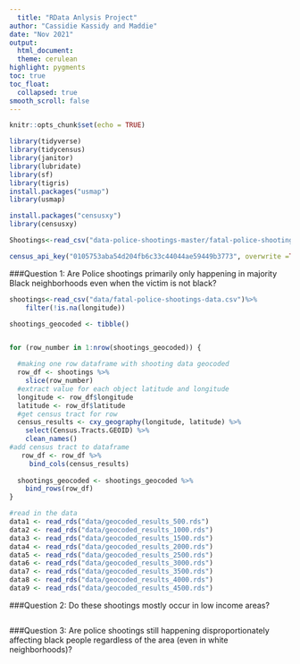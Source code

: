 ```yaml
---
  title: "RData Anlysis Project"
author: "Cassidie Kassidy and Maddie"
date: "Nov 2021"
output:
  html_document:
  theme: cerulean
highlight: pygments
toc: true
toc_float:
  collapsed: true
smooth_scroll: false
---
```

```r
knitr::opts_chunk$set(echo = TRUE)
```

```r
library(tidyverse)
library(tidycensus)
library(janitor)
library(lubridate)
library(sf)
library(tigris)
install.packages("usmap")
library(usmap)

```

```r
install.packages("censusxy")
library(censusxy)
```

```r
Shootings<-read_csv("data-police-shootings-master/fatal-police-shootings-data.csv")

census_api_key("0105753aba54d204fb6c33c44044ae59449b3773", overwrite =TRUE)
```
###Question 1:
Are Police shootings primarily only happening in majority Black neighborhoods even when the victim is not black?
```r
shootings<-read_csv("data/fatal-police-shootings-data.csv")%>%
    filter(!is.na(longitude)) 

shootings_geocoded <- tibble()


for (row_number in 1:nrow(shootings_geocoded)) {

  #making one row dataframe with shooting data geocoded
  row_df <- shootings %>%
    slice(row_number)
  #extract value for each object latitude and longitude
  longitude <- row_df$longitude
  latitude <- row_df$latitude
  #get census tract for row
  census_results <- cxy_geography(longitude, latitude) %>%
    select(Census.Tracts.GEOID) %>%
    clean_names()
#add census tract to dataframe 
   row_df <- row_df %>%
     bind_cols(census_results) 
   
  shootings_geocoded <- shootings_geocoded %>%
    bind_rows(row_df) 
}
```
```r
#read in the data
data1 <- read_rds("data/geocoded_results_500.rds")
data2 <- read_rds("data/geocoded_results_1000.rds")
data3 <- read_rds("data/geocoded_results_1500.rds")
data4 <- read_rds("data/geocoded_results_2000.rds")
data5 <- read_rds("data/geocoded_results_2500.rds")
data6 <- read_rds("data/geocoded_results_3000.rds")
data7 <- read_rds("data/geocoded_results_3500.rds")
data8 <- read_rds("data/geocoded_results_4000.rds")
data9 <- read_rds("data/geocoded_results_4500.rds")

```
###Question 2:
Do these shootings mostly occur in low income areas?
```r

```

###Question 3:
Are police shootings still happening disproportionately affecting black people regardless of the area (even in white neighborhoods)?

```r

```

